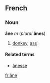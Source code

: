 ==French==
===Noun===
'''âne''' ''m'' (''plural'' '''ânes''')

#[[donkey]], [[ass]]

====Related terms====
*[[ânesse]]

[[fr:âne]]